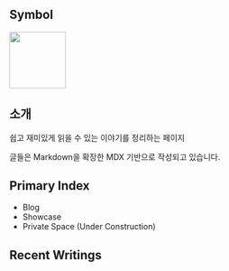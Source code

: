 
## Symbol
<Image src="readiz.jpg" width="100"/>

## 소개

쉽고 재미있게 읽을 수 있는 이야기를 정리하는 페이지

글들은 Markdown을 확장한 MDX 기반으로 작성되고 있습니다.

## Primary Index

- <Link to="/blog">Blog</Link>
- <Link to="/showcase">Showcase</Link>
- Private Space (Under Construction)

## Recent Writings

<RecentWritings />